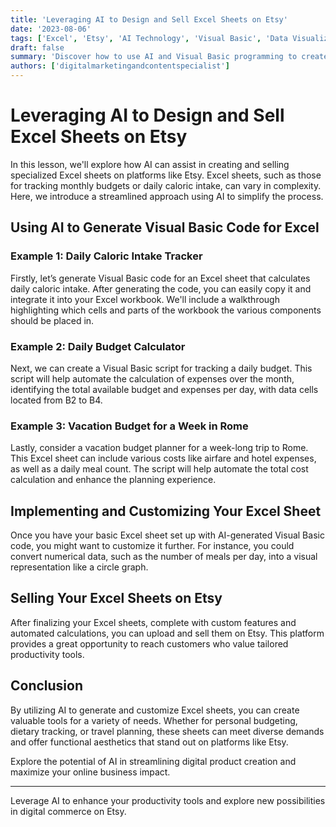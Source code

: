 ```yaml
---
title: 'Leveraging AI to Design and Sell Excel Sheets on Etsy'
date: '2023-08-06'
tags: ['Excel', 'Etsy', 'AI Technology', 'Visual Basic', 'Data Visualization']
draft: false
summary: 'Discover how to use AI and Visual Basic programming to create and enhance Excel sheets for sale on Etsy, including budget trackers, calorie counters, and more.'
authors: ['digitalmarketingandcontentspecialist']
---
```


# Leveraging AI to Design and Sell Excel Sheets on Etsy

In this lesson, we'll explore how AI can assist in creating and selling specialized Excel sheets on platforms like Etsy. Excel sheets, such as those for tracking monthly budgets or daily caloric intake, can vary in complexity. Here, we introduce a streamlined approach using AI to simplify the process.

## Using AI to Generate Visual Basic Code for Excel

### Example 1: Daily Caloric Intake Tracker

Firstly, let’s generate Visual Basic code for an Excel sheet that calculates daily caloric intake. After generating the code, you can easily copy it and integrate it into your Excel workbook. We'll include a walkthrough highlighting which cells and parts of the workbook the various components should be placed in.

### Example 2: Daily Budget Calculator

Next, we can create a Visual Basic script for tracking a daily budget. This script will help automate the calculation of expenses over the month, identifying the total available budget and expenses per day, with data cells located from B2 to B4.

### Example 3: Vacation Budget for a Week in Rome

Lastly, consider a vacation budget planner for a week-long trip to Rome. This Excel sheet can include various costs like airfare and hotel expenses, as well as a daily meal count. The script will help automate the total cost calculation and enhance the planning experience.

## Implementing and Customizing Your Excel Sheet

Once you have your basic Excel sheet set up with AI-generated Visual Basic code, you might want to customize it further. For instance, you could convert numerical data, such as the number of meals per day, into a visual representation like a circle graph.

## Selling Your Excel Sheets on Etsy

After finalizing your Excel sheets, complete with custom features and automated calculations, you can upload and sell them on Etsy. This platform provides a great opportunity to reach customers who value tailored productivity tools.

## Conclusion

By utilizing AI to generate and customize Excel sheets, you can create valuable tools for a variety of needs. Whether for personal budgeting, dietary tracking, or travel planning, these sheets can meet diverse demands and offer functional aesthetics that stand out on platforms like Etsy.

Explore the potential of AI in streamlining digital product creation and maximize your online business impact.

---

Leverage AI to enhance your productivity tools and explore new possibilities in digital commerce on Etsy.

